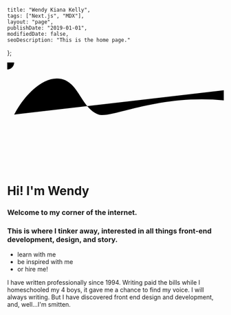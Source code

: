

    title: "Wendy Kiana Kelly",
    tags: ["Next.js", "MDX"],
    layout: "page",
    publishDate: "2019-01-01",
    modifiedDate: false,
    seoDescription: "This is the home page."
};





<svg id="home" viewBox="0 0 625 300">
<g id="shape">


<g id="sakura">
  <g id="segment" className="segment">
    <path className="segment-fill" d="M0,0 v-200 a40,40 0 0,0 -62,10 z"/>
    <path className="segment-edge" d="M0,-200 a40,40 0 0,0 -62,10"/>
    </g>
  <g id="quadrant">
    <use xlinkHref="#segment"/>
    <use xlinkHref="#segment" transform="rotate(18)"/>
    <use xlinkHref="#segment" transform="rotate(36)"/>
    <use xlinkHref="#segment" transform="rotate(54)"/>
    <use xlinkHref="#segment" transform="rotate(72)"/>
    </g>
  <g id="petals">
    <use xlinkHref="#quadrant"/>
    <use xlinkHref="#quadrant" transform="rotate(90)"/>
    <use xlinkHref="#quadrant" transform="rotate(180)"/>
    <use xlinkHref="#quadrant" transform="rotate(270)"/>
    </g>
  <radialGradient id="fade" cx="0" cy="0" r="20"
      gradientUnits="userSpaceOnUse">
    <stop id="fade-stop-1" offset="33%"/>
    <stop id="fade-stop-2" offset="95%"/>
    </radialGradient>




<g id="flower">
  <circle id="overlay" cx="0" cy="0" r="20"
    stroke="none" fill="url(#fade)"/>
  <use id="outer-petals" xlinkHref="#petals"/>
  <use id="inner-petals" xlinkHref="#petals"
    transform="rotate(9) scale(0.33)"/>
  </g>

</g>

  <path id="curve" d="M20,150C49.63,93,105.79,36.65,156.2,47.55,207.89,58.74,213,131.91,264,150c40.67,14.43,229-89,470-20q400.67,350.43,229-89,110-810"/>
  <text x="5">
    <textPath xlinkHref="#curve">
      Hi! I'm Wendy. I use words to design an experience that directs and complements exquisite UI/UX. This ultimately leads people on delightful quests to fulfillment and often happiness.
</textPath>

  </text>

</g>

</svg>

<div id="phone"><h1>Hi!  <Emoji symbol="💖" label="heart" size={200}/> I'm Wendy</h1> <h3>
    Welcome to my corner of the internet.</h3>
    <h3>This is where I tinker away, interested in all things front-end development, design, and story.
</h3> <ul><li> <Link prefetch href={`../blog/post-five-what-I-am-learning`}><a>learn with me</a></Link></li><li> <Link prefetch href={`../blog/post-seven-who-I-admire`}><a>be inspired with me</a></Link></li><li> <Link prefetch href={`../blog/post-eight-hire-me`}><a>or hire me</a></Link>!</li></ul></div>
<div id="paraStyle"><p>I have written professionally since 1994. Writing paid the bills while I homeschooled my 4 boys, it gave me a chance to find my voice. I will always <Emoji symbol="💖" label="heart" size={200}/> writing. But I have discovered front end design and development, and, well...I'm smitten.</p></div>
